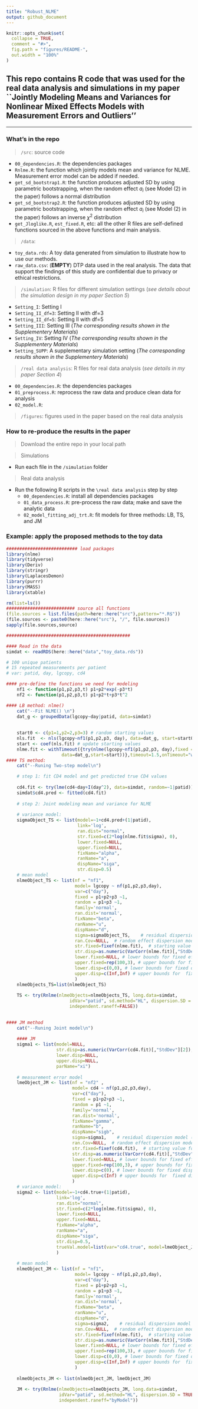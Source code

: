 ```yaml
---
title: "Robust_NLME"
output: github_document
---
```


<!-- README.md is generated from README.Rmd. Please edit that file -->

```r
knitr::opts_chunk$set(
  collapse = TRUE,
  comment = "#>",
  fig.path = "figures/README-",
  out.width = "100%"
)
```

## This repo contains R code that was used for the real data analysis and simulations in my paper ``Jointly Modeling Means and Variances for Nonlinear Mixed Effects Models with Measurement Errors and Outliers''

-----------------------------------------------------

### What's in the repo

> `/src`: source code 

  + `00_dependencies.R`: the dependencies packages  
  + `Rnlme.R`: the function which jointly models mean and variance for NLME. Measurement error model can be added if needed.
  + `get_sd_bootstrap1.R`: the function produces adjusted SD by using parametric bootstrapping, when the random effect $a_i$ (see Model (2) in the paper) follows a normal distribution
  + `get_sd_bootstrap2.R`: the function produces adjusted SD by using parametric bootstrapping, when the random effect $a_i$ (see Model (2) in the paper) follows an inverse $\chi^2$ distribution
  + `get_Jloglike.R`, `est_fixed.R`, etc: all the other R files are self-defined functions sourced in the above functions and main analysis. 

> `/data`: 

  + `toy_data.rds`: A toy data generated from simulation to illustrate how to use our methods. 
  + `raw_data.csv`: (**EMPTY**) DTP data used in the real analysis. The data that support the findings of this study are confidential due to privacy or ethical restrictions.

> `/simulation`: R files for different simulation settings (*see details about the simulation design in my paper Section 5*)

  + `Setting_I`: Setting I
  + `Setting_II_df=3`: Setting II with df=3
  + `Setting_II_df=5`: Setting II with df=5
  + `Setting_III`: Setting III (*The corresponding results shown in the Supplementery Materials*)
  + `Setting_IV`: Setting IV (*The corresponding results shown in the Supplementery Materials*)
  + `Setting_SUPP`: A supplementary simulation setting (*The corresponding results shown in the Supplementery Materials*)
  
> `/real data analysis`: R files for real data analysis (*see details in my paper Section 4*)

  + `00_dependencies.R`: the dependencies packages 
  + `01_preprocess.R`: reprocess the raw data and produce clean data for analysis
  + `02_model.R`:
  
> `/figures`: figures used in the paper based on the real data analysis
  
### How to re-produce the results in the paper
> Download the entire repo in your local path

> Simulations
  
  + Run each file in the `/simulation` folder


> Real data analysis
  
  + Run the following R scripts in the `\real data analysis` step by step
    + `00_dependencies.R`: install all dependencies packages
    + `01_data_process.R`: pre-process the raw data; make and save the analytic data
    + `02_model_fitting_adj_trt.R`: fit models for three methods: LB, TS, and JM

### Example: apply the proposed methods to the toy data

```r

########################### load packages
library(nlme)
library(tidyverse)
library(Deriv)
library(stringr)
library(LaplacesDemon)
library(purrr)
library(MASS)
library(xtable)

rm(list=ls())
########################## source all functions  
(file.sources = list.files(path=here::here("src"),pattern="*.R$"))
(file.sources <- paste0(here::here("src"), "/", file.sources))
sapply(file.sources,source)

###############################################

#### Read in the data
simdat <- readRDS(here::here("data","toy_data.rds"))

# 100 unique patients
# 15 repeated measurements per patient
# var: patid, day, lgcopy, cd4

#### pre-define the functions we need for modeling
    nf1 <- function(p1,p2,p3,t) p1+p2*exp(-p3*t)
    nf2 <- function(p1,p2,p3,t) p1+p2*t+p3*t^2

#### LB method: nlme()
    cat("--Fit NLME() \n")
    dat_g <- groupedData(lgcopy~day|patid, data=simdat)
  
    
    start0 <- c(p1=1,p2=2,p3=3) # random starting values
    nls.fit  <- nls(lgcopy~nf1(p1,p2,p3, day), data=dat_g, start=start0)
    start <- coef(nls.fit) # update starting values
    nlme.fit <- withTimeout({try(nlme(lgcopy~nf1(p1,p2,p3, day),fixed = p1+p2+p3 ~1,random  = p1+p3 ~1,
                     data=dat_g,start=start))},timeout=1.5,onTimeout="warning")
#### TS method:
    cat("--Runing Two-step model\n")

    # step 1: fit CD4 model and get predicted true CD4 values
    
    cd4.fit <- try(lme(cd4~day+I(day^2), data=simdat, random=~1|patid))
    simdat$cd4.pred <- fitted(cd4.fit)
     
    # step 2: Joint modeling mean and variance for NLME
    
    # variance model:  
    sigmaObject_TS <- list(model=~1+cd4.pred+(1|patid),
                           link='log',
                           ran.dist="normal",
                           str.fixed=c(2*log(nlme.fit$sigma), 0),
                           lower.fixed=NULL,
                           upper.fixed=NULL,
                           fixName="alpha",
                           ranName="a",
                           dispName="siga",
                           str.disp=0.5)
    # mean model
    nlmeObject_TS <- list(nf = "nf1",
                          model= lgcopy ~ nf(p1,p2,p3,day),
                          var=c("day"),
                          fixed = p1+p2+p3 ~1,
                          random = p1+p3 ~1,
                          family='normal', 
                          ran.dist='normal',
                          fixName="beta",
                          ranName="u",
                          dispName="d",
                          sigma=sigmaObject_TS,    # residual dispersion model (include residual random eff)
                          ran.Cov=NULL,  # random effect dispersion model (include random random eff (double random eff))
                          str.fixed=fixef(nlme.fit),  # starting value for fixed effect
                          str.disp=as.numeric(VarCorr(nlme.fit)[,"StdDev"][c("p1", "p3")]),  # starting value for fixed dispersion of random eff
                          lower.fixed=NULL, # lower bounds for fixed eff
                          upper.fixed=rep(100,3), # upper bounds for fixed eff
                          lower.disp=c(0,0), # lower bounds for fixed dispersion of random eff
                          upper.disp=c(Inf,Inf) # upper bounds for  fixed dispersion of random eff)
                          )
    nlmeObjects_TS=list(nlmeObject_TS)
    
    TS <- try(Rnlme(nlmeObjects=nlmeObjects_TS, long.data=simdat, 
                        idVar="patid", sd.method="HL", dispersion.SD = TRUE,
                        independent.raneff=FALSE))

    
#### JM method
    cat("--Runing Joint model\n")
    
    #### JM
    sigma1 <- list(model=NULL,
                   str.disp=as.numeric(VarCorr(cd4.fit)[,"StdDev"][2]),
                   lower.disp=NULL,
                   upper.disp=NULL,
                   parName="xi")
    
    # measurement error model
    lmeObject_JM <- list(nf = "nf2" ,
                         model= cd4 ~ nf(p1,p2,p3,day),
                         var=c("day"),
                         fixed = p1+p2+p3 ~1,
                         random = p1 ~1,
                         family='normal', 
                         ran.dist='normal',
                         fixName="gamma",
                         ranName="b",
                         dispName="sigb",
                         sigma=sigma1,    # residual dispersion model (include residual random eff)
                         ran.Cov=NULL,  # random effect dispersion model (include random random eff (double random eff))
                         str.fixed=fixef(cd4.fit),  # starting value for fixed effect
                         str.disp=as.numeric(VarCorr(cd4.fit)[,"StdDev"][1]),  # starting value for fixed dispersion of random eff
                         lower.fixed=NULL, # lower bounds for fixed eff
                         upper.fixed=rep(100,3), # upper bounds for fixed eff
                         lower.disp=c(0), # lower bounds for fixed dispersion of random eff
                         upper.disp=c(Inf) # upper bounds for  fixed dispersion of random eff
                         )
    # variance model:  
    sigma2 <- list(model=~1+cd4.true+(1|patid),
                   link='log',
                   ran.dist="normal",
                   str.fixed=c(2*log(nlme.fit$sigma), 0),
                   lower.fixed=NULL,
                   upper.fixed=NULL,
                   fixName="alpha",
                   ranName="a",
                   dispName="siga",
                   str.disp=0.5,
                   trueVal.model=list(var="cd4.true", model=lmeObject_JM)
                   )
    
    # mean model
    nlmeObject_JM <- list(nf = "nf1",
                          model= lgcopy ~ nf(p1,p2,p3,day),
                          var=c("day"),
                          fixed = p1+p2+p3 ~1,
                          random = p1+p3 ~1,
                          family='normal', 
                          ran.dist='normal',
                          fixName="beta",
                          ranName="u",
                          dispName="d",
                          sigma=sigma2,    # residual dispersion model (include residual random eff)
                          ran.Cov=NULL,  # random effect dispersion model (include random random eff (double random eff)
                          str.fixed=fixef(nlme.fit),  # starting value for fixed effect
                          str.disp=as.numeric(VarCorr(nlme.fit)[,"StdDev"][c("p1", "p3")]),  # starting value for fixed dispersion of random eff
                          lower.fixed=NULL, # lower bounds for fixed eff
                          upper.fixed=rep(100,3), # upper bounds for fixed eff
                          lower.disp=c(0,0), # lower bounds for fixed dispersion of random eff
                          upper.disp=c(Inf,Inf) # upper bounds for  fixed dispersion of random eff
                          )
    
    nlmeObjects_JM <- list(nlmeObject_JM, lmeObject_JM)
    
    JM <- try(Rnlme(nlmeObjects=nlmeObjects_JM, long.data=simdat, 
                    idVar="patid", sd.method="HL", dispersion.SD = TRUE,
                    independent.raneff="byModel"))
```
  
